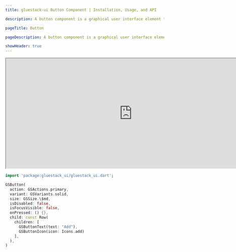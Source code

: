 ```yaml
---
title: gluestack-ui Button Component | Installation, Usage, and API

description: A button component is a graphical user interface element that enables users to act by clicking or tapping. It can be customized in size, shape, color, and behavior to fit the design of the application or website.

pageTitle: Button

pageDescription: A button component is a graphical user interface element that enables users to act by clicking or tapping. It can be customized in size, shape, color, and behavior to fit the design of the application or website.

showHeader: true
---
```



<Meta title="Components/Forms/Button" />

<iframe
  src="http://localhost:49579/#/buttonPreview"
  title="Example"
  width="800"
  height="350"
></iframe>

```dart
import 'package:gluestack_ui/gluestack_ui.dart';

GSButton(
  action: GSActions.primary,
  variant: GSVariants.solid,
  size: GSSize.\$md,
  isDisabled: false,
  isFocusVisible: false,
  onPressed: () {},
  child: const Row(
    children: [
      GSButtonText(text: "Add"),
      GSButtonIcon(icon: Icons.add)
    ],
  ),
)
```
